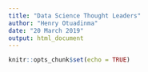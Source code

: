 ```yaml
---
title: "Data Science Thought Leaders"
author: "Henry Otuadinma"
date: "20 March 2019"
output: html_document
---
```


```r
knitr::opts_chunk$set(echo = TRUE)
```
